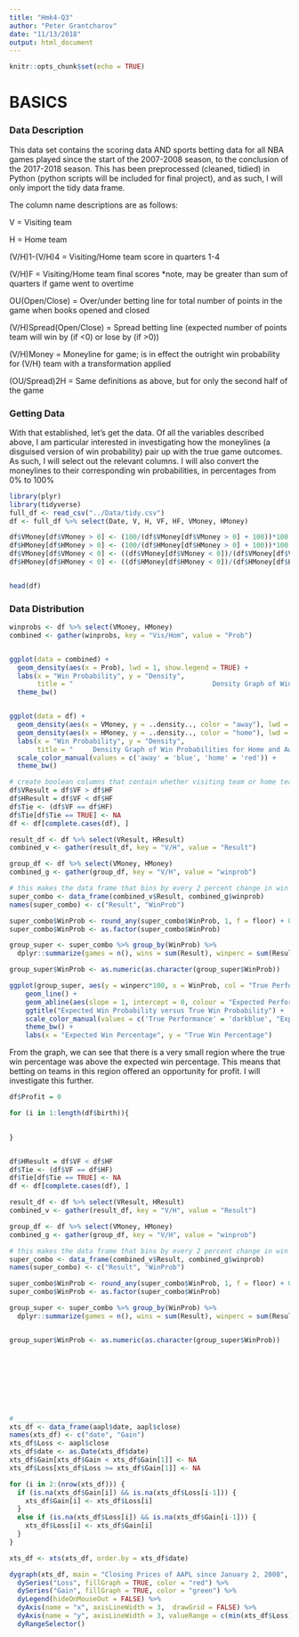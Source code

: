 ```yaml
---
title: "Hmk4-Q3"
author: "Peter Grantcharov"
date: "11/13/2018"
output: html_document
---
```


```r
knitr::opts_chunk$set(echo = TRUE)
```

# BASICS

### Data Description

This data set contains the scoring data AND sports betting data for all NBA games played since the start of the 2007-2008 season, to the conclusion of the 2017-2018 season. This has been preprocessed (cleaned, tidied) in Python (python scripts will be included for final project), and as such, I will only import the tidy data frame.

The column name descriptions are as follows:

V = Visiting team

H = Home team

(V/H)1-(V/H)4 = Visiting/Home team score in quarters 1-4

(V/H)F = Visiting/Home team final scores *note, may be greater than sum of quarters if game went to overtime

OU(Open/Close) = Over/under betting line for total number of points in the game when books opened and closed

(V/H)Spread(Open/Close) = Spread betting line (expected number of points team will win by (if <0) or lose by (if >0))

(V/H)Money = Moneyline for game; is in effect the outright win probability for (V/H) team with a transformation applied

(OU/Spread)2H = Same definitions as above, but for only the second half of the game


### Getting Data

With that established, let's get the data. Of all the variables described above, I am particular interested in investigating how the moneylines (a disguised version of win probability) pair up with the true game outcomes. As such, I will select out the relevant columns. I will also convert the moneylines to their corresponding win probabilities, in percentages from 0% to 100%

```r
library(plyr)
library(tidyverse)
full_df <- read_csv("../Data/tidy.csv")
df <- full_df %>% select(Date, V, H, VF, HF, VMoney, HMoney)

df$VMoney[df$VMoney > 0] <- (100/(df$VMoney[df$VMoney > 0] + 100))*100
df$HMoney[df$HMoney > 0] <- (100/(df$HMoney[df$HMoney > 0] + 100))*100
df$VMoney[df$VMoney < 0] <- ((df$VMoney[df$VMoney < 0])/(df$VMoney[df$VMoney < 0] - 100))*100
df$HMoney[df$HMoney < 0] <- ((df$HMoney[df$HMoney < 0])/(df$HMoney[df$HMoney < 0] - 100))*100


head(df)
```


### Data Distribution


```r

winprobs <- df %>% select(VMoney, HMoney)
combined <- gather(winprobs, key = "Vis/Hom", value = "Prob")


ggplot(data = combined) + 
  geom_density(aes(x = Prob), lwd = 1, show.legend = TRUE) +
  labs(x = "Win Probability", y = "Density",
       title = "                                   Density Graph of Win Probabilities") +
  theme_bw()


ggplot(data = df) + 
  geom_density(aes(x = VMoney, y = ..density.., color = "away"), lwd = 1) +
  geom_density(aes(x = HMoney, y = ..density.., color = "home"), lwd = 1) + 
  labs(x = "Win Probability", y = "Density",
       title = "     Density Graph of Win Probabilities for Home and Away Teams") +
  scale_color_manual(values = c('away' = 'blue', 'home' = 'red')) +
  theme_bw()

```




```r
# create boolean columns that contain whether visiting team or home team won; remove ties
df$VResult = df$VF > df$HF
df$HResult = df$VF < df$HF
df$Tie <- (df$VF == df$HF)
df$Tie[df$Tie == TRUE] <- NA
df <- df[complete.cases(df), ]

result_df <- df %>% select(VResult, HResult)
combined_v <- gather(result_df, key = "V/H", value = "Result")

group_df <- df %>% select(VMoney, HMoney)
combined_g <- gather(group_df, key = "V/H", value = "winprob")

# this makes the data frame that bins by every 2 percent change in win probability
super_combo <- data_frame(combined_v$Result, combined_g$winprob)
names(super_combo) <- c("Result", "WinProb")

super_combo$WinProb <- round_any(super_combo$WinProb, 1, f = floor) + 0.5
super_combo$WinProb <- as.factor(super_combo$WinProb)

group_super <- super_combo %>% group_by(WinProb) %>% 
  dplyr::summarize(games = n(), wins = sum(Result), winperc = sum(Result)/n())

group_super$WinProb <- as.numeric(as.character(group_super$WinProb))

ggplot(group_super, aes(y = winperc*100, x = WinProb, col = "True Performance")) +
    geom_line() +
    geom_abline(aes(slope = 1, intercept = 0, colour = "Expected Performance")) +
    ggtitle("Expected Win Probability versus True Win Probability") +
    scale_color_manual(values = c('True Performance' = 'darkblue', "Expected Performance" = "red")) +
    theme_bw() +
    labs(x = "Expected Win Percentage", y = "True Win Percentage")
```




From the graph, we can see that there is a very small region where the true win percentage was above the expected win percentage. This means that betting on teams in this region offered an opportunity for profit. I will investigate this further.



```r

df$Profit = 0

for (i in 1:length(df$birth)){

  
}


df$HResult = df$VF < df$HF
df$Tie <- (df$VF == df$HF)
df$Tie[df$Tie == TRUE] <- NA
df <- df[complete.cases(df), ]

result_df <- df %>% select(VResult, HResult)
combined_v <- gather(result_df, key = "V/H", value = "Result")

group_df <- df %>% select(VMoney, HMoney)
combined_g <- gather(group_df, key = "V/H", value = "winprob")

# this makes the data frame that bins by every 2 percent change in win probability
super_combo <- data_frame(combined_v$Result, combined_g$winprob)
names(super_combo) <- c("Result", "WinProb")

super_combo$WinProb <- round_any(super_combo$WinProb, 1, f = floor) + 0.5
super_combo$WinProb <- as.factor(super_combo$WinProb)

group_super <- super_combo %>% group_by(WinProb) %>% 
  dplyr::summarize(games = n(), wins = sum(Result), winperc = sum(Result)/n())


group_super$WinProb <- as.numeric(as.character(group_super$WinProb))









# _____________________
xts_df <- data_frame(aapl$date, aapl$close)
names(xts_df) <- c("date", "Gain")
xts_df$Loss <- aapl$close
xts_df$date <- as.Date(xts_df$date)
xts_df$Gain[xts_df$Gain < xts_df$Gain[1]] <- NA
xts_df$Loss[xts_df$Loss >= xts_df$Gain[1]] <- NA

for (i in 2:(nrow(xts_df))) {
  if (is.na(xts_df$Gain[i]) && is.na(xts_df$Loss[i-1])) {
    xts_df$Gain[i] <- xts_df$Loss[i]
  }
  else if (is.na(xts_df$Loss[i]) && is.na(xts_df$Gain[i-1])) {
    xts_df$Loss[i] <- xts_df$Gain[i]
  }
}

xts_df <- xts(xts_df, order.by = xts_df$date)

dygraph(xts_df, main = "Closing Prices of AAPL since January 2, 2008", xlab = "Date", ylab = "Stock Price ($)") %>%
  dySeries("Loss", fillGraph = TRUE, color = "red") %>%
  dySeries("Gain", fillGraph = TRUE, color = "green") %>%
  dyLegend(hideOnMouseOut = FALSE) %>%
  dyAxis(name = "x", axisLineWidth = 3,  drawGrid = FALSE) %>%
  dyAxis(name = "y", axisLineWidth = 3, valueRange = c(min(xts_df$Loss), max(xts_df$gain))) %>%
  dyRangeSelector()
```









